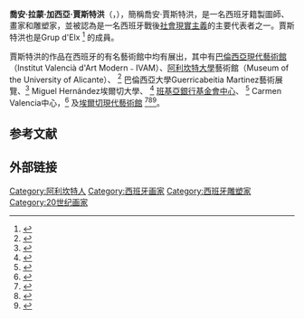 {{藝人
| type = 導演
| name = 喬安·賈斯特洪 <br>{{lang|es|Joan Castejón}}
| image = 
| imagesize = 200px
| caption = 喬安·賈斯特洪 1975年
| birthname = 
| birthdate = {{birth date and age|1945|12|17}}
| location = {{flagicon|SP}} 
| othername = Joan Ramón Castejón
| spouse = Paca Galván
| children =
| parents =
| occupation = [[画家|画家]]、[[雕塑家|雕塑家]]
| yearsactive = 1962年－現今
| emmyawards = 
| baftaawards=
| goldenglobeawards=
| awards= 
}}

'''喬安‧拉蒙‧加西亞‧賈斯特洪'''（{{lang|es|Joan Ramón García Castejón}}，{{bd|1945年|12月17日}}），簡稱喬安‧賈斯特洪，是一名西班牙籍製圖師、畫家和雕塑家，並被認為是一名西班牙戰後[[社會現實主義|社會現實主義]]的主要代表者之一。賈斯特洪也是Grup d'Elx <ref name="El País">{{cite news
|url=http://elpais.com/diario/2002/12/26/cvalenciana/1040933890_850215.html
|title=El Grup d'Elx regresa tras 27 años
|last=Cerdán
|first=David
|date=26 December 2002
|publisher=El País
|accessdate=2014-01-26
|archive-date=2019-05-14
|archive-url=https://web.archive.org/web/20190514144622/https://elpais.com/diario/2002/12/26/cvalenciana/1040933890_850215.html
|dead-url=no
}}</ref>
的成員。

賈斯特洪的作品在西班牙的有名藝術館中均有展出，其中有[[巴倫西亞現代藝術館|巴倫西亞現代藝術館]]（Institut Valencià d'Art Modern﹣IVAM）、[[阿利坎特大學|阿利坎特大學]]藝術館（Museum of the University of Alicante）、 <ref name="MUA">{{cite news
|url=http://www.mua.ua.es/pagina.php?opc=32&lang=1&id=127
|title=Diversidad Contemporánea. Colección del MUA.
|last=
|first=
|date=31 November 2006
|publisher=MUA.UA.es
|accessdate=2014-01-26
|archive-date=2016-03-03
|archive-url=https://web.archive.org/web/20160303192834/http://www.mua.ua.es/pagina.php?opc=32&lang=1&id=127
|dead-url=no
}}</ref> 巴倫西亞大學Guerricabeitia Martinez藝術展覽、<ref name="Universidad Miguel Hernández">{{cite news
|url=http://comunicacion.umh.es/2013/10/21/la-umh-participa-en-la-muestra-del-artista-joan-castejon-cercant-la-llum/
|title="Cercant la Llum", Universitat Miguel Hernández.
|last=
|first=
|date=30 October 2013
|publisher=Universidad Miguel Hernández
|accessdate=2014-01-26
|archive-date=2014-10-31
|archive-url=https://web.archive.org/web/20141031163055/http://comunicacion.umh.es/2013/10/21/la-umh-participa-en-la-muestra-del-artista-joan-castejon-cercant-la-llum/
|dead-url=no
}}</ref> Miguel Hernández埃爾切大學、 <ref name="Bancaixa expone la pasión de Castejón por el dibujo.">{{cite news
|url=http://elpais.com/diario/1999/05/25/cvalenciana/927659900_850215.html
|title=Bancaixa expone la pasión de Castejón por el dibujo.
|first=
|date=25 May 1999
|publisher=[[El_País|El País]]
|accessdate=2014-01-26
|archive-date=2018-06-26
|archive-url=https://web.archive.org/web/20180626054658/https://elpais.com/diario/1999/05/25/cvalenciana/927659900_850215.html
|dead-url=no
}}</ref> [[班基亞銀行基金會中心|班基亞銀行基金會中心]]、 <ref name="Lo bello y lo siniestro se funden en una exposición en El Carmen.">{{cite news
|url=http://ccaa.elpais.com/ccaa/2013/05/14/valencia/1368546479_357744.html
|title=Lo bello y lo siniestro se funden en una exposición en El Carmen.
|last=
|first=
|date=14 May 2013
|publisher=El País
|accessdate=2014-01-26
|archive-date=2015-07-21
|archive-url=https://web.archive.org/web/20150721065547/http://ccaa.elpais.com/ccaa/2013/05/14/valencia/1368546479_357744.html
|dead-url=no
}}</ref> Carmen Valencia中心，<ref name="Ajuntamiento de Elche">{{cite news
|url=http://www.elche.es/micrositios/museos/info/1619/el-grup-delx/
|title=El Grup d'Elx y la fundació del MACE.
|last=
|first=
|date=14 May 2013
|publisher=Ajuntamiento de Elche
|accessdate=2014-01-26
|archive-url=https://web.archive.org/web/20160620195951/http://www.elche.es/micrositios/museos/info/1619/el-grup-delx/
|archive-date=2016-06-20
|dead-url=yes
}}</ref> 及[[埃爾切現代藝術館|埃爾切現代藝術館]]
<ref name="Así era entonces.">{{cite news
|url=http://elpais.com/diario/1999/05/30/cvalenciana/928091899_850215.html
|title=Así era entonces.
|last=A. Máñez
|first=Julio
|date=30 May 1999
|publisher=El País
|accessdate=2014-01-26
|archive-date=2016-11-09
|archive-url=https://web.archive.org/web/20161109221533/http://elpais.com/diario/1999/05/30/cvalenciana/928091899_850215.html
|dead-url=no
}}</ref><ref name="Trabajos forzosos">{{cite news
|url=http://elpais.com/diario/1999/02/15/cvalenciana/919109899_850215.html
|title=Condenado a tres años de dibujos forzados.
|last=Cerdán Tato
|first=Enrique
|date=30 May 1999
|publisher=El País
|accessdate=2014-01-26
|archive-date=2017-09-02
|archive-url=https://web.archive.org/web/20170902002900/https://elpais.com/diario/1999/02/15/cvalenciana/919109899_850215.html
|dead-url=no
}}</ref><ref name="Artur Balder">{{cite news
|url=http://pdf.joancastejon.com/CercantlaLlum2013.pdf
|title=Joan Castejón, el pintor presocrático.
|last=Balder
|first=Artur
|date=October 2013
|publisher=Ajuntamiento de La Nucía
|accessdate=2014-01-26
|archive-url=https://web.archive.org/web/20140202224151/http://pdf.joancastejon.com/CercantlaLlum2013.pdf
|archive-date=2014-02-02
|dead-url=yes
}}</ref>。

== 参考文献 ==
{{reflist|2}}


== 外部链接 ==
{{commons| Juan Castejón}}

{{DEFAULTSORT:Castejon, Joan}}
[[Category:阿利坎特人|Category:阿利坎特人]]
[[Category:西班牙画家|Category:西班牙画家]]
[[Category:西班牙雕塑家|Category:西班牙雕塑家]]
[[Category:20世纪画家|Category:20世纪画家]]